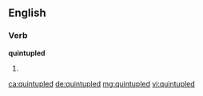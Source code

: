 ==English==

===Verb===
'''quintupled'''

# {{past of|quintuple}}

[[ca:quintupled]]
[[de:quintupled]]
[[mg:quintupled]]
[[vi:quintupled]]